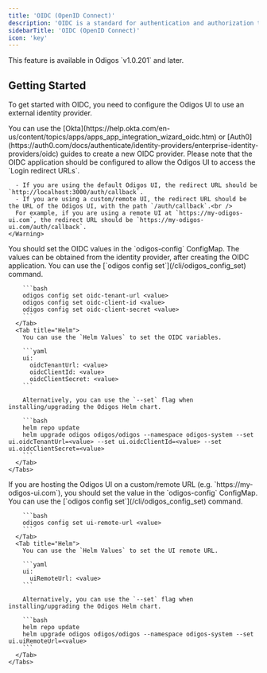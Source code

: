 ```yaml
---
title: 'OIDC (OpenID Connect)'
description: 'OIDC is a standard for authentication and authorization that allows you to authenticate users with an external identity provider.'
sidebarTitle: 'OIDC (OpenID Connect)'
icon: 'key'
---
```


<Note>
  This feature is available in Odigos `v1.0.201` and later.
</Note>

## Getting Started

To get started with OIDC, you need to configure the Odigos UI to use an external identity provider.

<Steps>
  <Step title="Create a new OIDC application in your identity provider">
    <Info>
      You can use the [Okta](https://help.okta.com/en-us/content/topics/apps/apps_app_integration_wizard_oidc.htm) or [Auth0](https://auth0.com/docs/authenticate/identity-providers/enterprise-identity-providers/oidc) guides to create a new OIDC provider.
    </Info>
    <Warning>
      Please note that the OIDC application should be configured to allow the Odigos UI to access the `Login redirect URLs`.

      - If you are using the default Odigos UI, the redirect URL should be `http://localhost:3000/auth/callback`.
      - If you are using a custom/remote UI, the redirect URL should be the URL of the Odigos UI, with the path `/auth/callback`.<br />
      For example, if you are using a remote UI at `https://my-odigos-ui.com`, the redirect URL should be `https://my-odigos-ui.com/auth/callback`.
    </Warning>
  </Step>
  <Step title="Set OIDC variables">
    You should set the OIDC values in the `odigos-config` ConfigMap. The values can be obtained from the identity provider, after creating the OIDC application.
    <Tabs>
      <Tab title="CLI">
        You can use the [`odigos config set`](/cli/odigos_config_set) command.

        ```bash
        odigos config set oidc-tenant-url <value>
        odigos config set oidc-client-id <value>
        odigos config set oidc-client-secret <value>
        ```
      </Tab>
      <Tab title="Helm">
        You can use the `Helm Values` to set the OIDC variables.

        ```yaml
        ui:
          oidcTenantUrl: <value>
          oidcClientId: <value>
          oidcClientSecret: <value>
        ```

        Alternatively, you can use the `--set` flag when installing/upgrading the Odigos Helm chart.

        ```bash
        helm repo update
        helm upgrade odigos odigos/odigos --namespace odigos-system --set ui.oidcTenantUrl=<value> --set ui.oidcClientId=<value> --set ui.oidcClientSecret=<value>
        ```
      </Tab>
    </Tabs>
  </Step>
  <Step title="Set UI remote URL (optional)">
    If you are hosting the Odigos UI on a custom/remote URL (e.g. `https://my-odigos-ui.com`), you should set the value in the `odigos-config` ConfigMap.
    <Tabs>
      <Tab title="CLI">
        You can use the [`odigos config set`](/cli/odigos_config_set) command.

        ```bash
        odigos config set ui-remote-url <value>
        ```
      </Tab>
      <Tab title="Helm">
        You can use the `Helm Values` to set the UI remote URL.

        ```yaml
        ui:
          uiRemoteUrl: <value>
        ```

        Alternatively, you can use the `--set` flag when installing/upgrading the Odigos Helm chart.

        ```bash
        helm repo update
        helm upgrade odigos odigos/odigos --namespace odigos-system --set ui.uiRemoteUrl=<value>
        ```
      </Tab>
    </Tabs>
  </Step>
</Steps>
